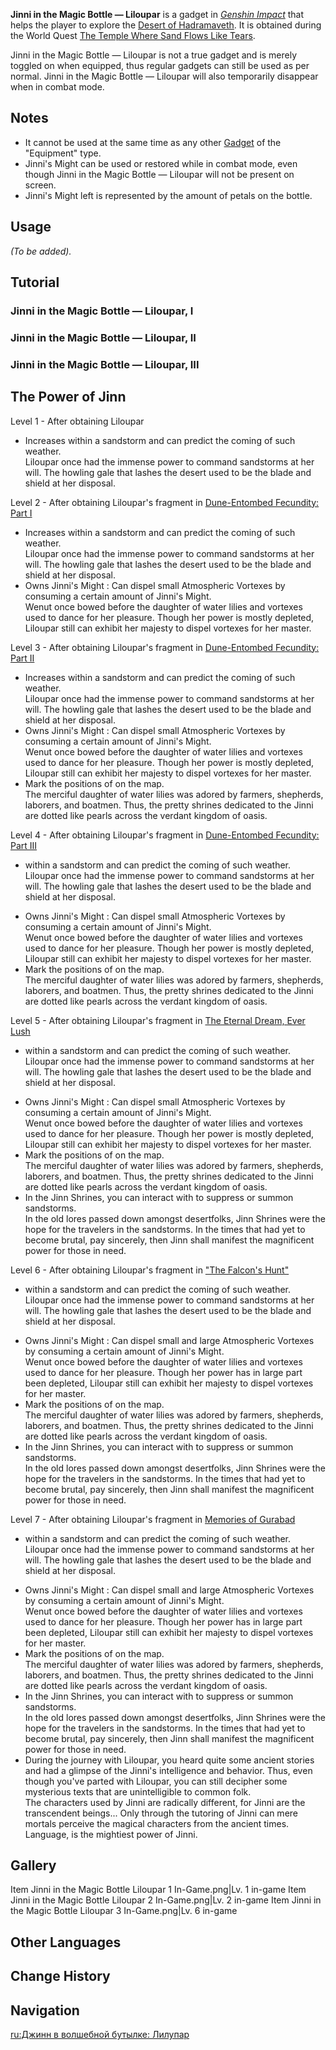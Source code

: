 {{About|the gadget|the character|Liloupar}}
{{Item Infobox
|id           = 220048
|image        = <gallery>
Item Jinni in the Magic Bottle Liloupar 1.png|Lv. 1
Item Jinni in the Magic Bottle Liloupar 2.png|Lv. 2
Item Jinni in the Magic Bottle Liloupar 3.png|Lv. 6
</gallery>
|type         = Gadgets
|invCategory  = Gadgets
|quality      = 4
|effect       = 
|description  = Born from water lilies, Liloupar, the great Jinni, whose soul had been shattered due to an ancient punishment, was sealed in a transparent magic bottle.<br />Now, it seems that she has found a new master...<br /><br />Although she only possesses a-hundred-millionth of her previous great power, she will use what is left of her to help her master pass through the hot sand and ancient ruins of the Desert of Hadramaveth.
|source1      = Obtained during [[The Temple Where Sand Flows Like Tears]]
|reusable     = Yes
|usage        = Quick-Use
|memento      = No
}}
'''Jinni in the Magic Bottle &mdash; Liloupar''' is a gadget in ''[[Genshin Impact]]'' that helps the player to explore the [[Desert of Hadramaveth]]. It is obtained during the World Quest [[The Temple Where Sand Flows Like Tears]].

Jinni in the Magic Bottle &mdash; Liloupar is not a true gadget and is merely toggled on when equipped, thus regular gadgets can still be used as per normal. Jinni in the Magic Bottle &mdash; Liloupar will also temporarily disappear when in combat mode.

==Notes==
* It cannot be used at the same time as any other [[Gadget]] of the "Equipment" type.
* Jinni's Might can be used or restored while in combat mode, even though Jinni in the Magic Bottle &mdash; Liloupar will not be present on screen.
* Jinni's Might left is represented by the amount of petals on the bottle.

==Usage==
''(To be added).''

==Tutorial==
===Jinni in the Magic Bottle — Liloupar, I===
{{Transclude|Tutorial/Jinni in the Magic Bottle — Liloupar, I}}

===Jinni in the Magic Bottle — Liloupar, II===
{{Transclude|Tutorial/Jinni in the Magic Bottle — Liloupar, II}}

===Jinni in the Magic Bottle — Liloupar, III===
{{Transclude|Tutorial/Jinni in the Magic Bottle — Liloupar, III}}

==The Power of Jinn==
;Level 1 - After obtaining Liloupar
* Increases {{Color|BP|visibility}} within a sandstorm and can predict the coming of such weather.<br />Liloupar once had the immense power to command sandstorms at her will. The howling gale that lashes the desert used to be the blade and shield at her disposal.

;Level 2 - After obtaining Liloupar's fragment in [[Dune-Entombed Fecundity: Part I]]
* Increases {{Color|BP|visibility}} within a sandstorm and can predict the coming of such weather.<br />Liloupar once had the immense power to command sandstorms at her will. The howling gale that lashes the desert used to be the blade and shield at her disposal.
* Owns Jinni's Might {{Color|BP|Level 1}}: Can dispel small Atmospheric Vortexes by consuming a certain amount of Jinni's Might.<br />Wenut once bowed before the daughter of water lilies and vortexes used to dance for her pleasure. Though her power is mostly depleted, Liloupar still can exhibit her majesty to dispel vortexes for her master.

;Level 3 - After obtaining Liloupar's fragment in [[Dune-Entombed Fecundity: Part II]]
* Increases {{Color|BP|visibility}} within a sandstorm and can predict the coming of such weather.<br />Liloupar once had the immense power to command sandstorms at her will. The howling gale that lashes the desert used to be the blade and shield at her disposal.
* Owns Jinni's Might {{Color|BP|Level 1}}: Can dispel small Atmospheric Vortexes by consuming a certain amount of Jinni's Might.<br />Wenut once bowed before the daughter of water lilies and vortexes used to dance for her pleasure. Though her power is mostly depleted, Liloupar still can exhibit her majesty to dispel vortexes for her master.
* Mark the positions of {{Color|BP|Jinn Shrines}} on the map.<br />The merciful daughter of water lilies was adored by farmers, shepherds, laborers, and boatmen. Thus, the pretty shrines dedicated to the Jinni are dotted like pearls across the verdant kingdom of oasis.

;Level 4 - After obtaining Liloupar's fragment in [[Dune-Entombed Fecundity: Part III]]
* {{Color|BP|Significantly increases visibility}} within a sandstorm and can predict the coming of such weather.<br />Liloupar once had the immense power to command sandstorms at her will. The howling gale that lashes the desert used to be the blade and shield at her disposal.
* Owns Jinni's Might {{Color|BP|Level 1}}: Can dispel small Atmospheric Vortexes by consuming a certain amount of Jinni's Might.<br />Wenut once bowed before the daughter of water lilies and vortexes used to dance for her pleasure. Though her power is mostly depleted, Liloupar still can exhibit her majesty to dispel vortexes for her master.
* Mark the positions of {{Color|BP|Jinn Shrines}} on the map.<br />The merciful daughter of water lilies was adored by farmers, shepherds, laborers, and boatmen. Thus, the pretty shrines dedicated to the Jinni are dotted like pearls across the verdant kingdom of oasis.

;Level 5 - After obtaining Liloupar's fragment in [[The Eternal Dream, Ever Lush]]
* {{Color|BP|Significantly increases visibility}} within a sandstorm and can predict the coming of such weather.<br />Liloupar once had the immense power to command sandstorms at her will. The howling gale that lashes the desert used to be the blade and shield at her disposal.
* Owns Jinni's Might {{Color|BP|Level 1}}: Can dispel small Atmospheric Vortexes by consuming a certain amount of Jinni's Might.<br />Wenut once bowed before the daughter of water lilies and vortexes used to dance for her pleasure. Though her power is mostly depleted, Liloupar still can exhibit her majesty to dispel vortexes for her master.
* Mark the positions of {{Color|BP|Jinn Shrines}} on the map.<br />The merciful daughter of water lilies was adored by farmers, shepherds, laborers, and boatmen. Thus, the pretty shrines dedicated to the Jinni are dotted like pearls across the verdant kingdom of oasis.
* In the Jinn Shrines, you can interact with {{Color|BP|Jinn Branches}} to suppress or summon sandstorms.<br />In the old lores passed down amongst desertfolks, Jinn Shrines were the hope for the travelers in the sandstorms. In the times that had yet to become brutal, pay sincerely, then Jinn shall manifest the magnificent power for those in need.

;Level 6 - After obtaining Liloupar's fragment in [["The Falcon's Hunt"]]
* {{Color|BP|Significantly increases visibility}} within a sandstorm and can predict the coming of such weather.<br />Liloupar once had the immense power to command sandstorms at her will. The howling gale that lashes the desert used to be the blade and shield at her disposal.
* Owns Jinni's Might {{Color|BP|Level 3}}: Can dispel small and large Atmospheric Vortexes by consuming a certain amount of Jinni's Might.<br />Wenut once bowed before the daughter of water lilies and vortexes used to dance for her pleasure. Though her power has in large part been depleted, Liloupar still can exhibit her majesty to dispel vortexes for her master.
* Mark the positions of {{Color|BP|Jinn Shrines}} on the map.<br />The merciful daughter of water lilies was adored by farmers, shepherds, laborers, and boatmen. Thus, the pretty shrines dedicated to the Jinni are dotted like pearls across the verdant kingdom of oasis.
* In the Jinn Shrines, you can interact with {{Color|BP|Jinn Branches}} to suppress or summon sandstorms.<br />In the old lores passed down amongst desertfolks, Jinn Shrines were the hope for the travelers in the sandstorms. In the times that had yet to become brutal, pay sincerely, then Jinn shall manifest the magnificent power for those in need.

;Level 7 - After obtaining Liloupar's fragment in [[Memories of Gurabad]]
* {{Color|BP|Significantly increases visibility}} within a sandstorm and can predict the coming of such weather.<br />Liloupar once had the immense power to command sandstorms at her will. The howling gale that lashes the desert used to be the blade and shield at her disposal.
* Owns Jinni's Might {{Color|BP|Level 3}}: Can dispel small and large Atmospheric Vortexes by consuming a certain amount of Jinni's Might.<br />Wenut once bowed before the daughter of water lilies and vortexes used to dance for her pleasure. Though her power has in large part been depleted, Liloupar still can exhibit her majesty to dispel vortexes for her master.
* Mark the positions of {{Color|BP|Jinn Shrines}} on the map.<br />The merciful daughter of water lilies was adored by farmers, shepherds, laborers, and boatmen. Thus, the pretty shrines dedicated to the Jinni are dotted like pearls across the verdant kingdom of oasis.
* In the Jinn Shrines, you can interact with {{Color|BP|Jinn Branches}} to suppress or summon sandstorms.<br />In the old lores passed down amongst desertfolks, Jinn Shrines were the hope for the travelers in the sandstorms. In the times that had yet to become brutal, pay sincerely, then Jinn shall manifest the magnificent power for those in need.
*During the journey with Liloupar, you heard quite some ancient stories and had a glimpse of the Jinni's intelligence and behavior. Thus, even though you've parted with Liloupar, you can still decipher some mysterious texts that are unintelligible to common folk.<br />The characters used by Jinni are radically different, for Jinni are the transcendent beings... Only through the tutoring of Jinni can mere mortals perceive the magical characters from the ancient times. Language, is the mightiest power of Jinni.

==Gallery==
<gallery>
Item Jinni in the Magic Bottle Liloupar 1 In-Game.png|Lv. 1 in-game
Item Jinni in the Magic Bottle Liloupar 2 In-Game.png|Lv. 2 in-game
Item Jinni in the Magic Bottle Liloupar 3 In-Game.png|Lv. 6 in-game
</gallery>

==Other Languages==
{{Other Languages
|en      = Jinni in the Magic Bottle &mdash; Liloupar
|zhs     = 魔瓶镇灵・利露帕尔
|zhs_rm  = Mópíng Zhènlíng - Lìlùpà'ěr
|zht     = 魔瓶鎮靈・利露帕爾
|zht_rm  = Mópíng Zhènlíng - Lìlùpà'ěr
|zh_tl   = 
|ja      = 魔瓶ジンニー・リルパァール
|ja_rm   = Mabin Jinnii - Rirupaaru{{Assumed}}
|ja_tl   = Magic Bottle Jinni - Liloupar
|ko      = 요술병 지니・릴루페르
|ko_tl   = Magic Bottle Jinni - Liloupar
|es      = Lámpara mágica de Lilúpar
|es_tl   = Liloupar's Magic Lamp
|fr      = Lampe magique de Liloupar
|fr_tl   = Liloupar's Magic Lamp
|ru      = Джинн в волшебной бутылке: Лилупар
|ru_tl   = Jinni in the Magic Bottle: Liloupar
|th      = ญินในขวดวิเศษ - Liloupar
|th_rm   = 
|th_tl   = 
|vi      = Trấn Linh Bình Ma - Liloupar
|vi_tl   = 
|de      = Dschinn der Zauberflasche – Liloupar
|de_tl   = Jinni of the Magic Bottle - Liloupar
|id      = Jinni in the Magic Bottle &mdash; Liloupar
|pt      = Garrafa da Jinni: Liloupar
|pt_tl   = Jinni's Bottle: Liloupar
|tr      = Büyülü Şişedeki Cin - Liloupar
|tr_tl   = 
|it      = Djinn nella bottiglia magica - Liloupar
|it_tl   = 
}}

==Change History==
{{Change History|3.4}}

==Navigation==
{{Gadget Navbox}}

[[ru:Джинн в волшебной бутылке: Лилупар]]